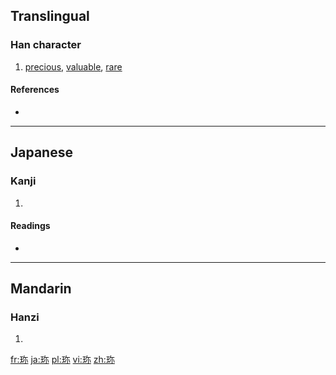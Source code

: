 {{also|珍}}
==Translingual==

===Han character===
{{Han char|rn=96|rad=玉|as=05|sn=9|four=|canj=一土弓火 (MGNF)}}

# [[precious]], [[valuable]], [[rare]]

====References====
* {{Han ref|kx=0730.060|dkj=20921|dj=1141.170|hdz=21108.030|uh=73CE|ud=29646}}

----

==Japanese==

===Kanji===
{{ja-kanji|grade=|rs=玉05}}

# {{defn|Japanese|sort=玉05}}

====Readings====
* {{ja-readings|on=[[ちん]] (chin)|kun=[[めずらしい]] (mezurashii)}}

----

==Mandarin==

===Hanzi===
{{cmn-hanzi|pin=[[zhēn]] ([[zhen1]])|wg=chen<sup>1</sup>}}

# {{defn|Mandarin|sort=玉05}}

[[fr:珎]]
[[ja:珎]]
[[pl:珎]]
[[vi:珎]]
[[zh:珎]]